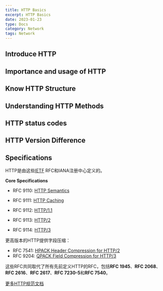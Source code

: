 ```yaml
---
title: HTTP Basics
excerpt: HTTP Basics
date: 2023-01-23
type: Docs
category: Network
tags: Network
---
```


## Introduce HTTP

## Importance and usage of HTTP

## Know HTTP Structure

## Understanding HTTP Methods

## HTTP status codes

## HTTP Version Difference



## Specifications

HTTP是由这些[IETF](https://www.ietf.org/) RFC和IANA注册中心定义的。

**Core Specifications**

- RFC 9110: [HTTP Semantics](https://httpwg.org/specs/rfc9110.html)
- RFC 9111: [HTTP Caching](https://httpwg.org/specs/rfc9111.html)

- RFC 9112: [HTTP/1.1](https://httpwg.org/specs/rfc9112.html)
- RFC 9113: [HTTP/2](https://httpwg.org/specs/rfc9113.html)
- RFC 9114: [HTTP/3](https://httpwg.org/specs/rfc9114.html)

更高版本的HTTP提供字段压缩：
- RFC 7541: [HPACK Header Compression for HTTP/2](https://httpwg.org/specs/rfc7541.html)
- RFC 9204: [QPACK Field Compression for HTTP/3](https://httpwg.org/specs/rfc9204.html)

这些RFC共同取代了所有先前定义HTTP的RFC，包括**RFC 1945**、**RFC 2068**、**RFC 2616**、**RFC 2617**、**RFC 7230-5**和**RFC 7540**。

[更多HTTP规范文档](https://httpwg.org/specs/)